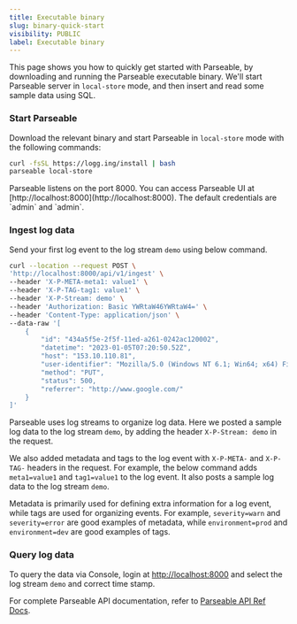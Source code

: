 ```yaml
---
title: Executable binary
slug: binary-quick-start
visibility: PUBLIC
label: Executable binary
---
```


<head>
<title>Binary Quick Start with Parseable | Parseable</title>
<meta charSet="utf-8" />
<meta name="twitter:card" content="summary" />
</head>

This page shows you how to quickly get started with Parseable, by downloading and running the Parseable executable binary. We'll start Parseable server in `local-store` mode, and then insert and read some sample data using SQL.

### Start Parseable

Download the relevant binary and start Parseable in `local-store` mode with the following commands:

```bash
curl -fsSL https://logg.ing/install | bash
parseable local-store
```

<Callout type="tip">
Parseable listens on the port 8000. You can access Parseable UI at [http://localhost:8000](http://localhost:8000). The default credentials are `admin` and `admin`.
</Callout>

### Ingest log data

Send your first log event to the log stream `demo` using below command.

```bash
curl --location --request POST \
'http://localhost:8000/api/v1/ingest' \
--header 'X-P-META-meta1: value1' \
--header 'X-P-TAG-tag1: value1' \
--header 'X-P-Stream: demo' \
--header 'Authorization: Basic YWRtaW46YWRtaW4=' \
--header 'Content-Type: application/json' \
--data-raw '[
    {
        "id": "434a5f5e-2f5f-11ed-a261-0242ac120002",
        "datetime": "2023-01-05T07:20:50.52Z",
        "host": "153.10.110.81",
        "user-identifier": "Mozilla/5.0 (Windows NT 6.1; Win64; x64) Firefox/64.0",
        "method": "PUT",
        "status": 500,
        "referrer": "http://www.google.com/"
    }
]'
```

Parseable uses log streams to organize log data. Here we posted a sample log data to the log stream `demo`, by adding the header `X-P-Stream: demo` in the request.

We also added metadata and tags to the log event with `X-P-META-` and `X-P-TAG-` headers in the request. For example, the below command adds `meta1=value1` and `tag1=value1` to the log event. It also posts a sample log data to the log stream `demo`.

Metadata is primarily used for defining extra information for a log event, while tags are used for organizing events. For example, `severity=warn` and `severity=error` are good examples of metadata, while `environment=prod` and `environment=dev` are good examples of tags.

### Query log data

To query the data via Console, login at [http://localhost:8000](http://localhost:8000) and select the log stream `demo` and correct time stamp.

For complete Parseable API documentation, refer to [Parseable API Ref Docs](https://www.parseable.com/docs/category/api).
